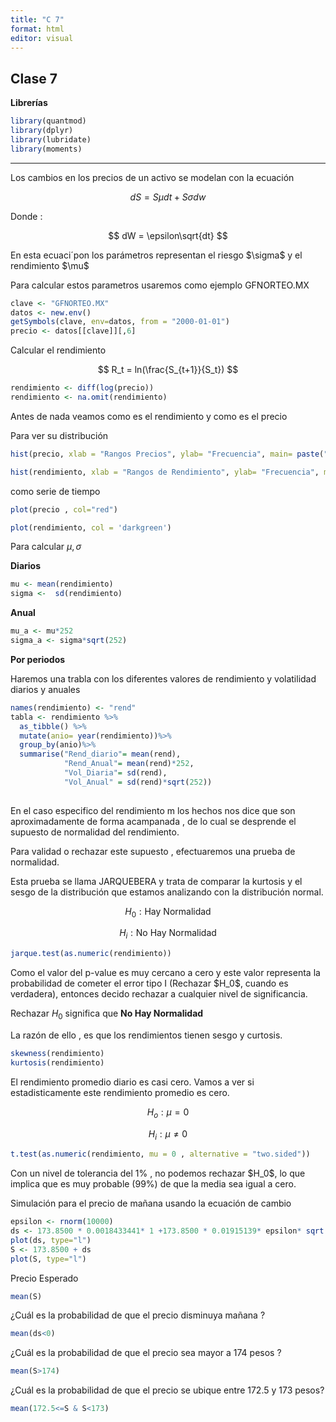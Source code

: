 ```yaml
---
title: "C 7"
format: html
editor: visual
---
```


## Clase 7

**Librerías**

```r
library(quantmod)
library(dplyr)
library(lubridate)
library(moments)
```

------------------------------------------------------------------------

Los cambios en los precios de un activo se modelan con la ecuación

$$
dS=S\mu dt+S \sigma dw
$$

Donde :

$$
dW = \epsilon\sqrt{dt}
$$

En esta ecuaci´pon los parámetros representan el riesgo \$\\sigma\$ y el rendimiento \$\\mu\$

Para calcular estos parametros usaremos como ejemplo GFNORTEO.MX

```r

clave <- "GFNORTEO.MX"
datos <- new.env()
getSymbols(clave, env=datos, from = "2000-01-01")
precio <- datos[[clave]][,6]
```

Calcular el rendimiento

$$
R_t = ln(\frac{S_{t+1}}{S_t})
$$

```r
rendimiento <- diff(log(precio))
rendimiento <- na.omit(rendimiento)
```

Antes de nada veamos como es el rendimiento y como es el precio

Para ver su distribución

```r
hist(precio, xlab = "Rangos Precios", ylab= "Frecuencia", main= paste("Histograma de",clave) , col= "salmon")
```

```r
hist(rendimiento, xlab = "Rangos de Rendimiento", ylab= "Frecuencia", main= paste("Histograma de",clave) , col= "darkblue", n=100)


```

como serie de tiempo

```r
plot(precio , col="red")
```

```r
plot(rendimiento, col = 'darkgreen')
```

Para calcular $\mu, \sigma$

**Diarios**

```r
mu <- mean(rendimiento)
sigma <-  sd(rendimiento)
```

**Anual**

```r
mu_a <- mu*252
sigma_a <- sigma*sqrt(252)
```

**Por periodos**

Haremos una trabla con los diferentes valores de rendimiento y volatilidad diarios y anuales

```r
names(rendimiento) <- "rend"
tabla <- rendimiento %>%
  as_tibble() %>%
  mutate(anio= year(rendimiento))%>%
  group_by(anio)%>%
  summarise("Rend_diario"= mean(rend),
            "Rend_Anual"= mean(rend)*252,
            "Vol_Diaria"= sd(rend),
            "Vol_Anual" = sd(rend)*sqrt(252))
  
```

En el caso especifico del rendimiento m los hechos nos dice que son aproximadamente de forma acampanada , de lo cual se desprende el supuesto de normalidad del rendimiento.

Para validad o rechazar este supuesto , efectuaremos una prueba de normalidad.

Esta prueba se llama JARQUEBERA y trata de comparar la kurtosis y el sesgo de la distribución que estamos analizando con la distribución normal.

$$
H_0 : \text{Hay Normalidad}
$$

$$
H_i : \text{No Hay Normalidad}
$$

```r
jarque.test(as.numeric(rendimiento))
```

Como el valor del p-value es muy cercano a cero y este valor representa la probabilidad de cometer el error tipo I (Rechazar \$H_0\$, cuando es verdadera), entonces decido rechazar a cualquier nivel de significancia.

Rechazar $H_0$ significa que **No Hay Normalidad**

La razón de ello , es que los rendimientos tienen sesgo y curtosis.

```r
skewness(rendimiento)
kurtosis(rendimiento)
```

El rendimiento promedio diario es casi cero. Vamos a ver si estadisticamente este rendimiento promedio es cero.

$$
H_o: \mu =  0
$$

$$
H_i : \mu \neq0
$$

```r
t.test(as.numeric(rendimiento, mu = 0 , alternative = "two.sided"))
```

Con un nivel de tolerancia del 1% , no podemos rechazar \$H_0\$, lo que implica que es muy probable (99%) de que la media sea igual a cero.

Simulación para el precio de mañana usando la ecuación de cambio

```r
epsilon <- rnorm(10000)
ds <- 173.8500 * 0.0018433441* 1 +173.8500 * 0.01915139* epsilon* sqrt(1)
plot(ds, type="l")
S <- 173.8500 + ds
plot(S, type="l")

```

Precio Esperado

```r
mean(S)
```

¿Cuál es la probabilidad de que el precio disminuya mañana ?

```r
mean(ds<0)
```

¿Cuál es la probabilidad de que el precio sea mayor a 174 pesos ?

```r
mean(S>174)
```

¿Cuál es la probabilidad de que el precio se ubique entre 172.5 y 173 pesos?

```r
mean(172.5<=S & S<173)
```
